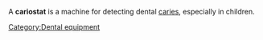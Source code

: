 A '''cariostat''' is a machine for detecting dental [[caries]], especially in children.

{{substub}}

[[Category:Dental equipment]]